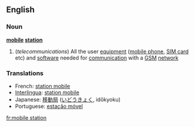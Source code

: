 ==English==

===Noun===
'''[[mobile]] [[station]]'''

# (''telecommunications'') All the user [[equipment]] ([[mobile phone]], [[SIM card]] etc) and [[software]] needed for [[communication]] with a [[GSM]] [[network]]

===Translations===
{{rfc-level|Translations at L3+ (AutoFormat would have corrected level of Translations)}}
*French: [[station mobile]] {{f}}
*[[Interlingua]]: [[station mobile]]
*Japanese: [[移動局]] ([[いどうきょく]], idōkyoku)
*Portuguese: [[estação móvel]] {{f}}

[[fr:mobile station]]